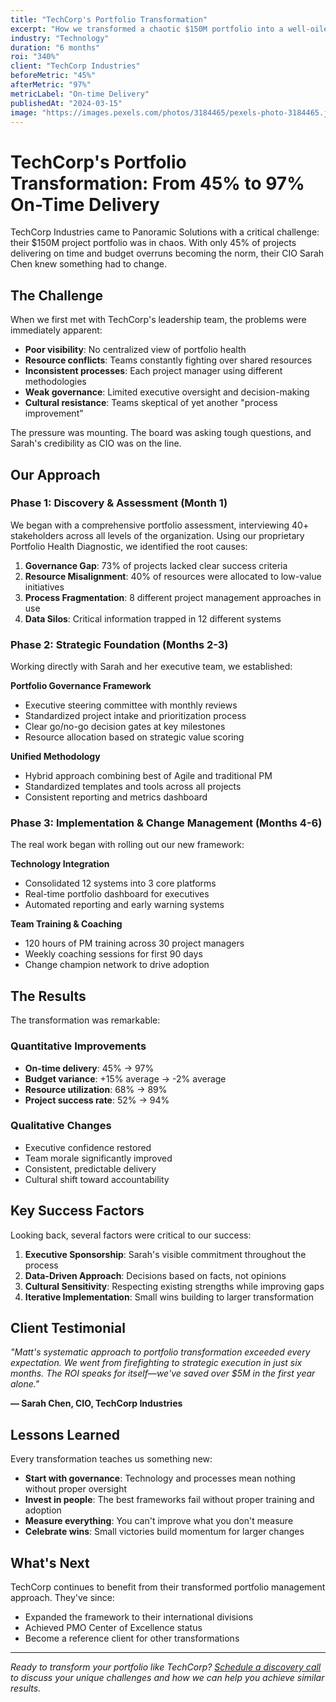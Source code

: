 ```yaml
---
title: "TechCorp's Portfolio Transformation"
excerpt: "How we transformed a chaotic $150M portfolio into a well-oiled machine with 97% on-time delivery."
industry: "Technology"
duration: "6 months"
roi: "340%"
client: "TechCorp Industries"
beforeMetric: "45%"
afterMetric: "97%"
metricLabel: "On-time Delivery"
publishedAt: "2024-03-15"
image: "https://images.pexels.com/photos/3184465/pexels-photo-3184465.jpeg"
---
```


# TechCorp's Portfolio Transformation: From 45% to 97% On-Time Delivery

TechCorp Industries came to Panoramic Solutions with a critical challenge: their $150M project portfolio was in chaos. With only 45% of projects delivering on time and budget overruns becoming the norm, their CIO Sarah Chen knew something had to change.

## The Challenge

When we first met with TechCorp's leadership team, the problems were immediately apparent:

- **Poor visibility**: No centralized view of portfolio health
- **Resource conflicts**: Teams constantly fighting over shared resources  
- **Inconsistent processes**: Each project manager using different methodologies
- **Weak governance**: Limited executive oversight and decision-making
- **Cultural resistance**: Teams skeptical of yet another "process improvement"

The pressure was mounting. The board was asking tough questions, and Sarah's credibility as CIO was on the line.

## Our Approach

### Phase 1: Discovery & Assessment (Month 1)

We began with a comprehensive portfolio assessment, interviewing 40+ stakeholders across all levels of the organization. Using our proprietary Portfolio Health Diagnostic, we identified the root causes:

1. **Governance Gap**: 73% of projects lacked clear success criteria
2. **Resource Misalignment**: 40% of resources were allocated to low-value initiatives
3. **Process Fragmentation**: 8 different project management approaches in use
4. **Data Silos**: Critical information trapped in 12 different systems

### Phase 2: Strategic Foundation (Months 2-3)

Working directly with Sarah and her executive team, we established:

**Portfolio Governance Framework**
- Executive steering committee with monthly reviews
- Standardized project intake and prioritization process
- Clear go/no-go decision gates at key milestones
- Resource allocation based on strategic value scoring

**Unified Methodology**
- Hybrid approach combining best of Agile and traditional PM
- Standardized templates and tools across all projects
- Consistent reporting and metrics dashboard

### Phase 3: Implementation & Change Management (Months 4-6)

The real work began with rolling out our new framework:

**Technology Integration**
- Consolidated 12 systems into 3 core platforms
- Real-time portfolio dashboard for executives
- Automated reporting and early warning systems

**Team Training & Coaching**
- 120 hours of PM training across 30 project managers
- Weekly coaching sessions for first 90 days
- Change champion network to drive adoption

## The Results

The transformation was remarkable:

### Quantitative Improvements
- **On-time delivery**: 45% → 97%
- **Budget variance**: +15% average → -2% average
- **Resource utilization**: 68% → 89%
- **Project success rate**: 52% → 94%

### Qualitative Changes
- Executive confidence restored
- Team morale significantly improved
- Consistent, predictable delivery
- Cultural shift toward accountability

## Key Success Factors

Looking back, several factors were critical to our success:

1. **Executive Sponsorship**: Sarah's visible commitment throughout the process
2. **Data-Driven Approach**: Decisions based on facts, not opinions
3. **Cultural Sensitivity**: Respecting existing strengths while improving gaps
4. **Iterative Implementation**: Small wins building to larger transformation

## Client Testimonial

*"Matt's systematic approach to portfolio transformation exceeded every expectation. We went from firefighting to strategic execution in just six months. The ROI speaks for itself—we've saved over $5M in the first year alone."*

**— Sarah Chen, CIO, TechCorp Industries**

## Lessons Learned

Every transformation teaches us something new:

- **Start with governance**: Technology and processes mean nothing without proper oversight
- **Invest in people**: The best frameworks fail without proper training and adoption
- **Measure everything**: You can't improve what you don't measure
- **Celebrate wins**: Small victories build momentum for larger changes

## What's Next

TechCorp continues to benefit from their transformed portfolio management approach. They've since:
- Expanded the framework to their international divisions
- Achieved PMO Center of Excellence status
- Become a reference client for other transformations

---

*Ready to transform your portfolio like TechCorp? [Schedule a discovery call](/contact) to discuss your unique challenges and how we can help you achieve similar results.*